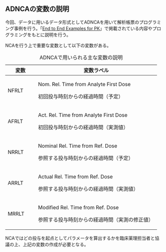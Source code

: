 ## ADNCAの変数の説明

今回、データに用いるデータ形式としてADNCAを用いて解析帳票のプログラミング事例を行う。「[End to End Examples for PK](https://pharmaverse.github.io/e2e_pk/)」で掲載されている内容やプログラミングをもとに説明を行う。

NCAを行う上で重要な変数として以下の変数がある。

+-------------+------------------------------------------------------+
| 変数        | 変数ラベル                                           |
+=============+======================================================+
| NFRLT       | Nom. Rel. Time from Analyte First Dose               |
|             |                                                      |
|             | 初回投与時刻からの経過時間（予定）                   |
+-------------+------------------------------------------------------+
| AFRLT       | Act. Rel. Time from Analyte First Dose               |
|             |                                                      |
|             | 初回投与時刻からの経過時間（実測値）                 |
+-------------+------------------------------------------------------+
| NRRLT       | Nominal Rel. Time from Ref. Dose                     |
|             |                                                      |
|             | 参照する投与時刻からの経過時間（予定）               |
+-------------+------------------------------------------------------+
| ARRLT       | Actual Rel. Time from Ref. Dose                      |
|             |                                                      |
|             | 参照する投与時刻からの経過時間（実測値）             |
+-------------+------------------------------------------------------+
| MRRLT       | Modified Rel. Time from Ref. Dose                    |
|             |                                                      |
|             | 参照する投与時刻からの経過時間（実測の修正値）       |
+-------------+------------------------------------------------------+

: ADNCAで用いられる主な変数の説明

NCAではどの投与を起点としてパラメータを算出するかを臨床薬理担当者と協議の上、上記の変数の作成が必要となる。
